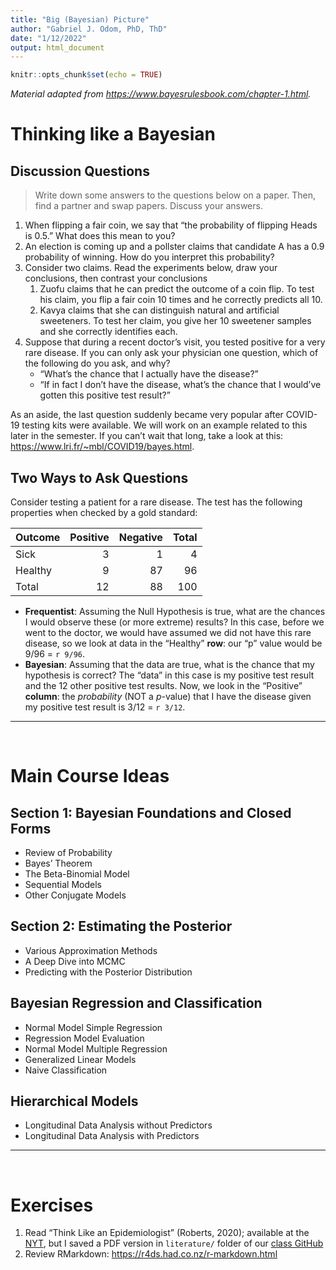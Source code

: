 ```yaml
---
title: "Big (Bayesian) Picture"
author: "Gabriel J. Odom, PhD, ThD"
date: "1/12/2022"
output: html_document
---
```


```r
knitr::opts_chunk$set(echo = TRUE)
```

*Material adapted from <https://www.bayesrulesbook.com/chapter-1.html>.*


# Thinking like a Bayesian


## Discussion Questions

> Write down some answers to the questions below on a paper. Then, find a partner and swap papers. Discuss your answers.

1. When flipping a fair coin, we say that "the probability of flipping Heads is 0.5." What does this mean to you?
2. An election is coming up and a pollster claims that candidate A has a 0.9 probability of winning. How do you interpret this probability?
3. Consider two claims. Read the experiments below, draw your conclusions, then contrast your conclusions
    (1) Zuofu claims that he can predict the outcome of a coin flip. To test his claim, you flip a fair coin 10 times and he correctly predicts all 10.
    (2) Kavya claims that she can distinguish natural and artificial sweeteners. To test her claim, you give her 10 sweetener samples and she correctly identifies each.
4. Suppose that during a recent doctor’s visit, you tested positive for a very rare disease. If you can only ask your physician one question, which of the following do you ask, and why?
    - "What’s the chance that I actually have the disease?"
    - "If in fact I don’t have the disease, what’s the chance that I would’ve gotten this positive test result?"

As an aside, the last question suddenly became very popular after COVID-19 testing kits were available. We will work on an example related to this later in the semester. If you can't wait that long, take a look at this: <https://www.lri.fr/~mbl/COVID19/bayes.html>.


## Two Ways to Ask Questions

Consider testing a patient for a rare disease. The test has the following properties when checked by a gold standard:

| Outcome | Positive | Negative | Total |
|:------- | --------:| --------:| -----:|
| Sick    |        3 |        1 |     4 |
| Healthy |        9 |       87 |    96 |
| Total   |       12 |       88 |   100 |


- **Frequentist**: Assuming the Null Hypothesis is true, what are the chances I would observe these (or more extreme) results? In this case, before we went to the doctor, we would have assumed we did not have this rare disease, so we look at data in the "Healthy" **row**: our "p" value would be 9/96 = `r 9/96`.
- **Bayesian**: Assuming that the data are true, what is the chance that my hypothesis is correct? The "data" in this case is my positive test result and the 12 other positive test results. Now, we look in the "Positive" **column**: the *probability* (NOT a *p*-value) that I have the disease given my positive test result is 3/12 = `r 3/12`.


*******************************************************************************

</br>

# Main Course Ideas


## Section 1: Bayesian Foundations and Closed Forms

- Review of Probability
- Bayes' Theorem
- The Beta-Binomial Model
- Sequential Models
- Other Conjugate Models


## Section 2: Estimating the Posterior

- Various Approximation Methods
- A Deep Dive into MCMC
- Predicting with the Posterior Distribution


## Bayesian Regression and Classification

- Normal Model Simple Regression
- Regression Model Evaluation
- Normal Model Multiple Regression
- Generalized Linear Models
- Naive Classification


## Hierarchical Models

- Longitudinal Data Analysis without Predictors
- Longitudinal Data Analysis with Predictors


*******************************************************************************

</br>

# Exercises

1. Read "Think Like an Epidemiologist" (Roberts, 2020); available at the [NYT](https://www.nytimes.com/2020/08/04/science/coronavirus-bayes-statistics-math.html), but I saved a PDF version in `literature/` folder of our [class GitHub](https://github.com/gabrielodom/fiu_phc_6XXX)
2. Review RMarkdown: <https://r4ds.had.co.nz/r-markdown.html>

